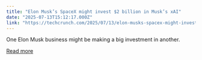 ```yaml
---
title: "Elon Musk’s SpaceX might invest $2 billion in Musk’s xAI"
date: "2025-07-13T15:12:17.000Z"
link: "https://techcrunch.com/2025/07/13/elon-musks-spacex-might-invest-2-billion-in-musks-xai/"
---
```


One Elon Musk business might be making a big investment in another.

[Read more](https://techcrunch.com/2025/07/13/elon-musks-spacex-might-invest-2-billion-in-musks-xai/)
